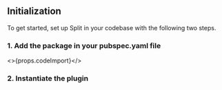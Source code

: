 
## Initialization

To get started, set up Split in your codebase with the following two steps.

### 1. Add the package in your pubspec.yaml file

<>{props.codeImport}</>

### 2. Instantiate the plugin

<InitiateNewClient sdk='plugin' sdkKeyDetails={props.sdkKeyDetails} codeInitiate={props.codeInitiate} notes={props.notes} />